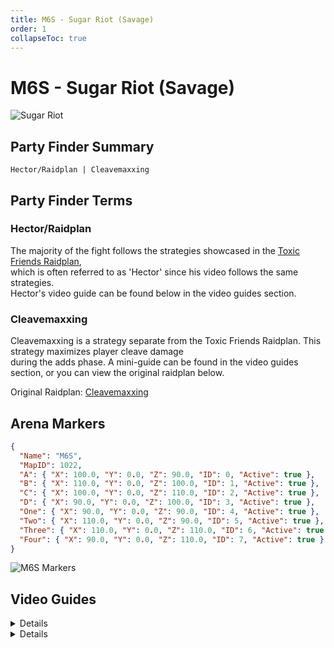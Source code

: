 ```yaml
---
title: M6S - Sugar Riot (Savage)
order: 1
collapseToc: true
---
```


# M6S - Sugar Riot (Savage)

![Sugar Riot](/images/thumbnails/savage/aac_cw/m6s.png)

## Party Finder Summary

```
Hector/Raidplan | Cleavemaxxing
```

## Party Finder Terms

### Hector/Raidplan

The majority of the fight follows the strategies showcased in the [Toxic Friends Raidplan](<https://raidplan.io/plan/Pgj53K49w8LAZpI6>),  
which is often referred to as 'Hector' since his video follows the same strategies.  
Hector's video guide can be found below in the video guides section.

### Cleavemaxxing

Cleavemaxxing is a strategy separate from the Toxic Friends Raidplan. This strategy maximizes player cleave damage  
during the adds phase. A mini-guide can be found in the video guides section, or you can view the original raidplan below.

Original Raidplan: [Cleavemaxxing](<https://raidplan.io/plan/ywV9cu6GRQ68SQLy>)

## Arena Markers

```json
{
  "Name": "M6S",
  "MapID": 1022,
  "A": { "X": 100.0, "Y": 0.0, "Z": 90.0, "ID": 0, "Active": true },
  "B": { "X": 110.0, "Y": 0.0, "Z": 100.0, "ID": 1, "Active": true },
  "C": { "X": 100.0, "Y": 0.0, "Z": 110.0, "ID": 2, "Active": true },
  "D": { "X": 90.0, "Y": 0.0, "Z": 100.0, "ID": 3, "Active": true },
  "One": { "X": 90.0, "Y": 0.0, "Z": 90.0, "ID": 4, "Active": true },
  "Two": { "X": 110.0, "Y": 0.0, "Z": 90.0, "ID": 5, "Active": true },
  "Three": { "X": 110.0, "Y": 0.0, "Z": 110.0, "ID": 6, "Active": true },
  "Four": { "X": 90.0, "Y": 0.0, "Z": 110.0, "ID": 7, "Active": true }
}
```

![M6S Markers](/images/thumbnails/savage/aac_cw/markers/m6s_markers.png)

## Video Guides

<Details title="M6S Guide - AAC Cruiserweight M2 Savage (Sugar Riot)">
  <YouTube videoId="Ga1NECiADbM" />
</Details>

<Details title="Cleavemaxxing Adds - M6S Mini-Guide">
  <YouTube videoId="nxj6HD0uRbY" />
</Details>